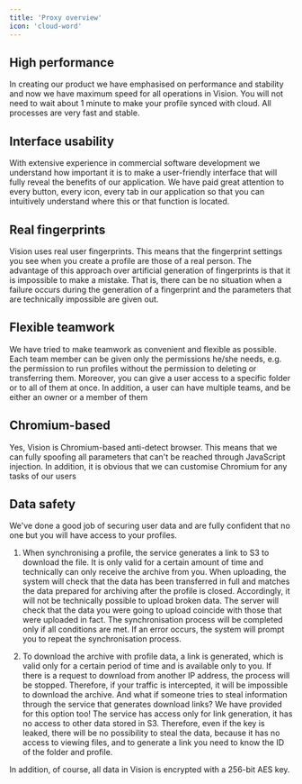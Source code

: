 ```yaml
---
title: 'Proxy overview'
icon: 'cloud-word'
---
```


## High performance

In creating our product we have emphasised on performance and stability and now we have maximum speed for all operations in Vision. You will not need to wait about 1 minute to make your profile synced with cloud. All processes are very fast and stable.

## Interface usability

With extensive experience in commercial software development we understand how important it is to make a user-friendly interface that will fully reveal the benefits of our application. We have paid great attention to every button, every icon, every tab in our application so that you can intuitively understand where this or that function is located.

## Real fingerprints

Vision uses real user fingerprints. This means that the fingerprint settings you see when you create a profile are those of a real person. The advantage of this approach over artificial generation of fingerprints is that it is impossible to make a mistake. That is, there can be no situation when a failure occurs during the generation of a fingerprint and the parameters that are technically impossible are given out.

## Flexible teamwork

We have tried to make teamwork as convenient and flexible as possible. Each team member can be given only the permissions he/she needs, e.g. the permission to run profiles without the permission to deleting or transferring them. Moreover, you can give a user access to a specific folder or to all of them at once.
In addition, a user can have multiple teams, and be either an owner or a member of them

## Chromium-based

Yes, Vision is Chromium-based anti-detect browser.
This means that we can fully spoofing all parameters that can't be reached through JavaScript injection. In addition, it is obvious that we can customise Chromium for any tasks of our users

## Data safety

We've done a good job of securing user data and are fully confident that no one but you will have access to your profiles.

1. When synchronising a profile, the service generates a link to S3 to download the file. It is only valid for a certain amount of time and technically can only receive the archive from you.
When uploading, the system will check that the data has been transferred in full and matches the data prepared for archiving after the profile is closed. Accordingly, it will not be technically possible to upload broken data. The server will check that the data you were going to upload coincide with those that were uploaded in fact. The synchronisation process will be completed only if all conditions are met. If an error occurs, the system will prompt you to repeat the synchronisation process.

2. To download the archive with profile data, a link is generated, which is valid only for a certain period of time and is available only to you. If there is a request to download from another IP address, the process will be stopped. Therefore, if your traffic is intercepted, it will be impossible to download the archive.
And what if someone tries to steal information through the service that generates download links? We have provided for this option too! The service has access only for link generation, it has no access to other data stored in S3. Therefore, even if the key is leaked, there will be no possibility to steal the data, because it has no access to viewing files, and to generate a link you need to know the ID of the folder and profile.

In addition, of course, all data in Vision is encrypted with a 256-bit AES key.
